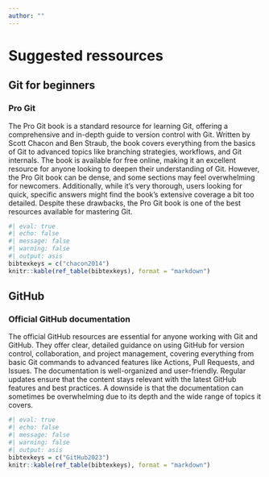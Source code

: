 ```yaml
---
author: ""
---
```


# Suggested ressources {.unnumbered}

## Git for beginners

### Pro Git

The Pro Git book is a standard resource for learning Git, offering a comprehensive and in-depth guide to version control with Git. 
Written by Scott Chacon and Ben Straub, the book covers everything from the basics of Git to advanced topics like branching strategies, workflows, and Git internals. 
The book is available for free online, making it an excellent resource for anyone looking to deepen their understanding of Git.
However, the Pro Git book can be dense, and some sections may feel overwhelming for newcomers. Additionally, while it’s very thorough, users looking for quick, specific answers might find the book's extensive coverage a bit too detailed. 
Despite these drawbacks, the Pro Git book is one of the best resources available for mastering Git.

```r
#| eval: true
#| echo: false
#| message: false
#| warning: false
#| output: asis
bibtexkeys = c("chacon2014")
knitr::kable(ref_table(bibtexkeys), format = "markdown")
```

## GitHub 

### Official GitHub documentation

The official GitHub resources are essential for anyone working with Git and GitHub. 
They offer clear, detailed guidance on using GitHub for version control, collaboration, and project management, covering everything from basic Git commands to advanced features like Actions, Pull Requests, and Issues. 
The documentation is well-organized and user-friendly.
Regular updates ensure that the content stays relevant with the latest GitHub features and best practices.
A downside is that the documentation can sometimes be overwhelming due to its depth and the wide range of topics it covers.

```r
#| eval: true
#| echo: false
#| message: false
#| warning: false
#| output: asis
bibtexkeys = c("GitHub2023")
knitr::kable(ref_table(bibtexkeys), format = "markdown")
```

